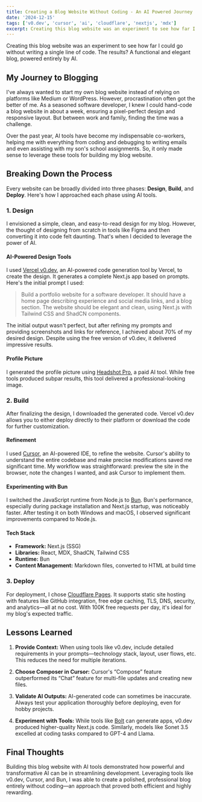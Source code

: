 ```yaml
---
title: Creating a Blog Website Without Coding - An AI Powered Journey
date: '2024-12-15'
tags: ['v0.dev', 'cursor', 'ai', 'cloudflare', 'nextjs', 'mdx']
excerpt: Creating this blog website was an experiment to see how far I could go without writing a single line of code.
---
```


Creating this blog website was an experiment to see how far I could go without writing a single line of code. The results? A functional and elegant blog, powered entirely by AI.


## My Journey to Blogging

I've always wanted to start my own blog website instead of relying on platforms like Medium or WordPress. However, procrastination often got the better of me. As a seasoned software developer, I knew I could hand-code a blog website in about a week, ensuring a pixel-perfect design and responsive layout. But between work and family, finding the time was a challenge.

Over the past year, AI tools have become my indispensable co-workers, helping me with everything from coding and debugging to writing emails and even assisting with my son's school assignments. So, it only made sense to leverage these tools for building my blog website.

## Breaking Down the Process

Every website can be broadly divided into three phases: **Design**, **Build**, and **Deploy**. Here's how I approached each phase using AI tools.

### 1. Design

I envisioned a simple, clean, and easy-to-read design for my blog. However, the thought of designing from scratch in tools like Figma and then converting it into code felt daunting. That's when I decided to leverage the power of AI.

#### AI-Powered Design Tools

I used [Vercel v0.dev](https://v0.dev/), an AI-powered code generation tool by Vercel, to create the design. It generates a complete Next.js app based on prompts. Here's the initial prompt I used:

> Build a portfolio website for a software developer. It should have a home page describing experience and social media links, and a blog section. The website should be elegant and clean, using Next.js with Tailwind CSS and ShadCN components.

The initial output wasn't perfect, but after refining my prompts and providing screenshots and links for reference, I achieved about 70% of my desired design. Despite using the free version of v0.dev, it delivered impressive results.

#### Profile Picture

I generated the profile picture using [Headshot Pro](https://www.headshotpro.com/), a paid AI tool. While free tools produced subpar results, this tool delivered a professional-looking image.

### 2. Build

After finalizing the design, I downloaded the generated code. Vercel v0.dev allows you to either deploy directly to their platform or download the code for further customization.

#### Refinement

I used [Cursor](https://www.cursor.com/), an AI-powered IDE, to refine the website. Cursor's ability to understand the entire codebase and make precise modifications saved me significant time. My workflow was straightforward: preview the site in the browser, note the changes I wanted, and ask Cursor to implement them.

#### Experimenting with Bun

I switched the JavaScript runtime from Node.js to [Bun](https://bun.sh/). Bun's performance, especially during package installation and Next.js startup, was noticeably faster. After testing it on both Windows and macOS, I observed significant improvements compared to Node.js.

#### Tech Stack

- **Framework:** Next.js (SSG)
- **Libraries:** React, MDX, ShadCN, Tailwind CSS
- **Runtime:** Bun
- **Content Management:** Markdown files, converted to HTML at build time

### 3. Deploy

For deployment, I chose [Cloudflare Pages](https://pages.cloudflare.com/). It supports static site hosting with features like GitHub integration, free edge caching, TLS, DNS, security, and analytics—all at no cost. With 100K free requests per day, it's ideal for my blog's expected traffic.

## Lessons Learned

1. **Provide Context:** When using tools like v0.dev, include detailed requirements in your prompts—technology stack, layout, user flows, etc. This reduces the need for multiple iterations.

2. **Choose Composer in Cursor:** Cursor's “Compose” feature outperformed its “Chat” feature for multi-file updates and creating new files.

3. **Validate AI Outputs:** AI-generated code can sometimes be inaccurate. Always test your application thoroughly before deploying, even for hobby projects.

4. **Experiment with Tools:** While tools like [Bolt](https://bolt.new/) can generate apps, v0.dev produced higher-quality Next.js code. Similarly, models like Sonet 3.5 excelled at coding tasks compared to GPT-4 and Llama.

## Final Thoughts

Building this blog website with AI tools demonstrated how powerful and transformative AI can be in streamlining development. Leveraging tools like v0.dev, Cursor, and Bun, I was able to create a polished, professional blog entirely without coding—an approach that proved both efficient and highly rewarding.

